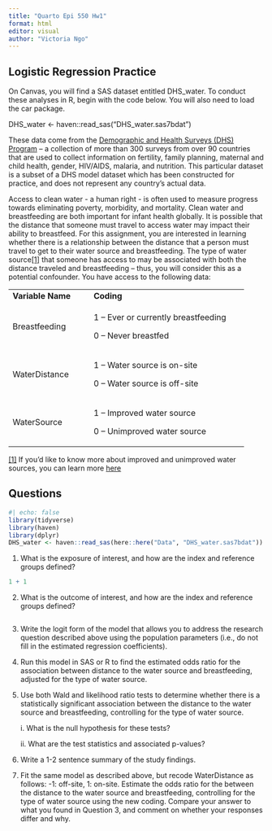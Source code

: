 ```yaml
---
title: "Quarto Epi 550 Hw1"
format: html
editor: visual
author: "Victoria Ngo"
---
```


## **Logistic Regression Practice** 

On Canvas, you will find a SAS dataset entitled DHS_water. To conduct these analyses in R, begin with the code below. You will also need to load the car package.

DHS_water \<- haven::read_sas(“DHS_water.sas7bdat")

These data come from the [Demographic and Health Surveys (DHS) Program](https://dhsprogram.com/) – a collection of more than 300 surveys from over 90 countries that are used to collect information on fertility, family planning, maternal and child health, gender, HIV/AIDS, malaria, and nutrition. This particular dataset is a subset of a DHS model dataset which has been constructed for practice, and does not represent any country’s actual data.   

Access to clean water - a human right - is often used to measure progress towards eliminating poverty, morbidity, and mortality. Clean water and breastfeeding are both important for infant health globally. It is possible that the distance that someone must travel to access water may impact their ability to breastfeed. For this assignment, you are interested in learning whether there is a relationship between the distance that a person must travel to get to their water source and breastfeeding. The type of water source[\[1\]](#_ftn1) that someone has access to may be associated with both the distance traveled and breastfeeding – thus, you will consider this as a potential confounder. You have access to the following data:

+----------------------+------------------------------------------+
| **Variable Name**    | **Coding**                               |
+----------------------+------------------------------------------+
| Breastfeeding        | 1 – Ever or currently breastfeeding      |
|                      |                                          |
|                      | 0 – Never breastfed                      |
+----------------------+------------------------------------------+
| WaterDistance        | 1 – Water source is on-site              |
|                      |                                          |
|                      | 0 – Water source is off-site             |
+----------------------+------------------------------------------+
| WaterSource          | 1 – Improved water source                |
|                      |                                          |
|                      | 0 – Unimproved water source              |
+----------------------+------------------------------------------+

[\[1\]](#_ftnref1) If you’d like to know more about improved and unimproved water sources, you can learn more [here](https://www.cdc.gov/healthywater/global/assessing.html)

## Questions

```r
#| echo: false
library(tidyverse)
library(haven)
library(dplyr)
DHS_water <- haven::read_sas(here::here("Data", "DHS_water.sas7bdat"))

```

1.   What is the exposure of interest, and how are the index and reference groups defined?

```r
1 + 1
```

2.  What is the outcome of interest, and how are the
    index and reference groups defined?

```r

```

3.  Write the logit form of the model that allows you to address the research question described above using the population parameters (i.e., do not fill in the estimated regression coefficients).

4.  Run this model in SAS or R to find the estimated odds ratio for the association between distance to the water source and breastfeeding, adjusted for the type of water source.

5.  Use both Wald and likelihood ratio tests to determine whether there is a
    statistically significant association between the distance to the water source and breastfeeding, controlling for the type of water source.

    i\. What is the null hypothesis for these tests?

    ii\. What are the test statistics and associated p-values?

6.  Write a 1-2 sentence summary of the study findings.

7.  Fit the same model as described above, but recode WaterDistance as follows: -1: off-site, 1: on-site. Estimate the odds ratio for the between the distance to the water source and breastfeeding, controlling for the type of water source using the new coding. Compare your answer to what you found in Question 3, and comment on whether your responses differ and why.
